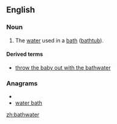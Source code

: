 ==English==

===Noun===
{{en-noun|-|s}}

# The [[water]] used in a [[bath]] ([[bathtub]]).

====Derived terms====
* [[throw the baby out with the bathwater]]

===Anagrams===
* {{alphagram|aabehrttw}}
* [[water bath#English|water bath]]


[[zh:bathwater]]